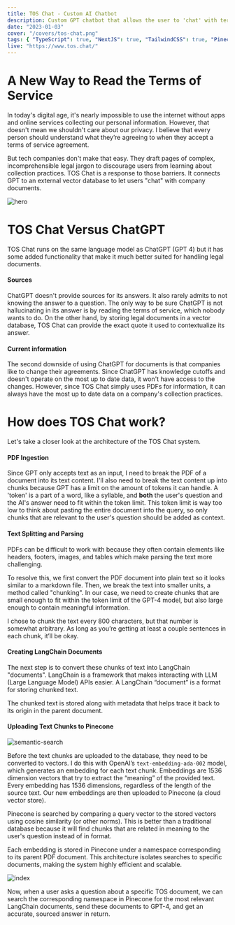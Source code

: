 ```yaml
---
title: TOS Chat - Custom AI Chatbot
description: Custom GPT chatbot that allows the user to 'chat' with terms of service and privacy policy agreements. Documents are stored with Pinecone (a vector database) and queried with semantic search.
date: "2023-01-03"
cover: "/covers/tos-chat.png"
tags: { "TypeScript": true, "NextJS": true, "TailwindCSS": true, "Pinecone": true, "LangChain": true, "MongoDB": true }
live: "https://www.tos.chat/"
---
```


# A New Way to Read the Terms of Service

In today's digital age, it's nearly impossible to use the internet without apps and online services collecting our personal information.
However, that doesn't mean we shouldn't care about our privacy.
I believe that every person should understand what they’re agreeing to when they accept a terms of service agreement.

But tech companies don't make that easy.
They draft pages of complex, incomprehensible legal jargon to discourage users from learning about collection practices.
TOS Chat is a response to those barriers.
It connects GPT to an external vector database to let users "chat" with company documents.

![hero](/images/tos-chat/hero.png)

# TOS Chat Versus ChatGPT

TOS Chat runs on the same language model as ChatGPT (GPT 4) but it has some added functionality that make it much better suited for handling legal documents.

#### Sources

ChatGPT doesn't provide sources for its answers.
It also rarely admits to not knowing the answer to a question.
The only way to be sure ChatGPT is not hallucinating in its answer is by reading the terms of service, which nobody wants to do.
On the other hand, by storing legal documents in a vector database, TOS Chat can provide the exact quote it used to contextualize its answer.

#### Current information

The second downside of using ChatGPT for documents is that companies like to change their agreements.
Since ChatGPT has knowledge cutoffs and doesn't operate on the most up to date data, it won't have access to the changes.
However, since TOS Chat simply uses PDFs for information, it can always have the most up to date data on a company's collection practices.

# How does TOS Chat work?

Let's take a closer look at the architecture of the TOS Chat system.

#### PDF Ingestion

Since GPT only accepts text as an input, I need to break the PDF of a document into its text content.
I'll also need to break the text content up into chunks because GPT has a limit on the amount of tokens it can handle.
A 'token' is a part of a word, like a syllable, and **both** the user's question and the AI's answer need to fit within the token limit.
This token limit is way too low to think about pasting the entire document into the query, so only chunks that are relevant to the user's question should be added as context.

#### Text Splitting and Parsing

PDFs can be difficult to work with because they often contain elements like headers, footers, images, and tables which make parsing the text more challenging.

To resolve this, we first convert the PDF document into plain text so it looks similar to a markdown file.
Then, we break the text into smaller units, a method called "chunking".
In our case, we need to create chunks that are small enough to fit within the token limit of the GPT-4 model, but also large enough to contain meaningful information.

I chose to chunk the text every 800 characters, but that number is somewhat arbitrary.
As long as you’re getting at least a couple sentences in each chunk, it’ll be okay.

#### Creating LangChain Documents

The next step is to convert these chunks of text into LangChain "documents".
LangChain is a framework that makes interacting with LLM (Large Language Model) APIs easier.
A LangChain “document” is a format for storing chunked text.

The chunked text is stored along with metadata that helps trace it back to its origin in the parent document.

#### Uploading Text Chunks to Pinecone

![semantic-search](/images/tos-chat/semantic-search.png)

Before the text chunks are uploaded to the database, they need to be converted to vectors.
I do this with OpenAI’s `text-embedding-ada-002` model, which generates an embedding for each text chunk.
Embeddings are 1536 dimension vectors that try to extract the “meaning” of the provided text.
Every embedding has 1536 dimensions, regardless of the length of the source text.
Our new embeddings are then uploaded to Pinecone (a cloud vector store).

Pinecone is searched by comparing a query vector to the stored vectors using cosine similarity (or other norms).
This is better than a traditional database because it will find chunks that are related in meaning to the user's question instead of in format.

Each embedding is stored in Pinecone under a namespace corresponding to its parent PDF document.
This architecture isolates searches to specific documents, making the system highly efficient and scalable.

![index](/images/tos-chat/index.png)

Now, when a user asks a question about a specific TOS document, we can search the corresponding namespace in Pinecone for the most relevant LangChain documents, send these documents to GPT-4, and get an accurate, sourced answer in return.
